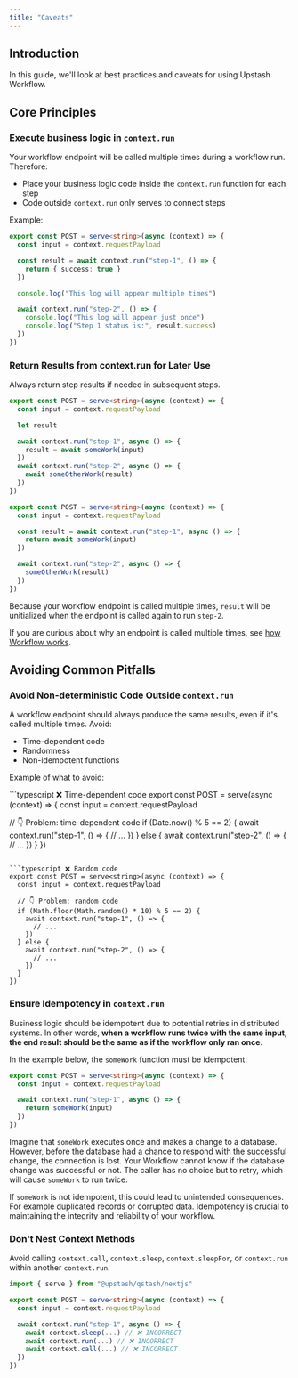```yaml
---
title: "Caveats"
---
```


## Introduction

In this guide, we'll look at best practices and caveats for using Upstash Workflow.

## Core Principles

### Execute business logic in `context.run`

Your workflow endpoint will be called multiple times during a workflow run. Therefore:

- Place your business logic code inside the `context.run` function for each step
- Code outside `context.run` only serves to connect steps

Example:

```typescript api/workflow/route.ts
export const POST = serve<string>(async (context) => {
  const input = context.requestPayload

  const result = await context.run("step-1", () => {
    return { success: true }
  })

  console.log("This log will appear multiple times")

  await context.run("step-2", () => {
    console.log("This log will appear just once")
    console.log("Step 1 status is:", result.success)
  })
})
```

### Return Results from context.run for Later Use

Always return step results if needed in subsequent steps.

<CodeGroup>

```typescript ❌ Incorrect:
export const POST = serve<string>(async (context) => {
  const input = context.requestPayload

  let result

  await context.run("step-1", async () => {
    result = await someWork(input)
  })
  await context.run("step-2", async () => {
    await someOtherWork(result)
  })
})
```

```typescript ✅ Correct
export const POST = serve<string>(async (context) => {
  const input = context.requestPayload

  const result = await context.run("step-1", async () => {
    return await someWork(input)
  })

  await context.run("step-2", async () => {
    someOtherWork(result)
  })
})
```

</CodeGroup>

Because your workflow endpoint is called multiple times, `result` will be unitialized when the endpoint is called again to run `step-2`.

If you are curious about why an endpoint is called multiple times, see [how Workflow works](/qstash/workflow/how).

## Avoiding Common Pitfalls

### Avoid Non-deterministic Code Outside `context.run`

A workflow endpoint should always produce the same results, even if it's called multiple times. Avoid:

- Time-dependent code
- Randomness
- Non-idempotent functions

Example of what to avoid:

<CodeGroup>
```typescript ❌ Time-dependent code
export const POST = serve<string>(async (context) => {
  const input = context.requestPayload

  // 👇 Problem: time-dependent code
  if (Date.now() % 5 == 2) {
    await context.run("step-1", () => {
      // ...
    })
  } else {
    await context.run("step-2", () => {
      // ...
    })
  }
})
```

```typescript ❌ Random code
export const POST = serve<string>(async (context) => {
  const input = context.requestPayload

  // 👇 Problem: random code
  if (Math.floor(Math.random() * 10) % 5 == 2) {
    await context.run("step-1", () => {
      // ...
    })
  } else {
    await context.run("step-2", () => {
      // ...
    })
  }
})
```
</CodeGroup>

### Ensure Idempotency in `context.run`

Business logic should be idempotent due to potential retries in distributed systems. In other words, **when a workflow runs twice with the same input, the end result should be the same as if the workflow only ran once**.

In the example below, the `someWork` function must be idempotent:

```typescript api/workflow/route.ts
export const POST = serve<string>(async (context) => {
  const input = context.requestPayload

  await context.run("step-1", async () => {
    return someWork(input)
  })
})
```

Imagine that `someWork` executes once and makes a change to a database. However, before the database had a chance to respond with the successful change, the connection is lost. Your Workflow cannot know if the database change was successful or not. The caller has no choice but to retry, which will cause `someWork` to run twice.

If `someWork` is not idempotent, this could lead to unintended consequences. For example duplicated records or corrupted data. Idempotency is crucial to maintaining the integrity and reliability of your workflow.

### Don't Nest Context Methods

Avoid calling `context.call`, `context.sleep`, `context.sleepFor`, or `context.run` within another `context.run`.

```typescript api/workflow/route.ts
import { serve } from "@upstash/qstash/nextjs"

export const POST = serve<string>(async (context) => {
  const input = context.requestPayload

  await context.run("step-1", async () => {
    await context.sleep(...) // ❌ INCORRECT
    await context.run(...) // ❌ INCORRECT
    await context.call(...) // ❌ INCORRECT
  })
})
```
